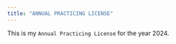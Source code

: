 ```yaml
---
title: "ANNUAL PRACTICING LICENSE"
---
```


This is my `Annual Practicing License` for the year 2024.


